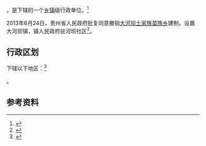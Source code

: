 {{中国乡级行政区|52/06/24/200/000}}

'''{{PAGENAMEBASE}}'''，是{{PRC admin/fullname|52/06/24/200/000|3}}下辖的一个[[乡镇|乡镇]]级行政单位。<ref>{{PRC admin/ref sgc|{{PRC admin/parent|52/06/24/200/000}}}}</ref>

2013年6月24日，贵州省人民政府批复同意撤销[[大河坝土家族苗族乡|大河坝土家族苗族乡]]建制，设置大河坝镇，镇人民政府驻河坝社区<ref>{{Cite web |url=http://www.gzgov.gov.cn/xxgk/zfxxgkpt/szfxxgkml/ztfl/mzfpjz/201701/t20170106_684564.html |title=省人民政府关于同意思南县大河坝香坝亭子坝三个土家族苗族乡撤乡设镇的批复（黔府函〔2013〕141号） |access-date=2017-09-05 |archive-date=2017-09-06 |archive-url=https://web.archive.org/web/20170906041220/http://www.gzgov.gov.cn/xxgk/zfxxgkpt/szfxxgkml/ztfl/mzfpjz/201701/t20170106_684564.html |dead-url=no }}</ref>。

== 行政区划 ==

{{PAGENAMEBASE}}下辖以下地区：<ref>{{PRC admin/ref sgc|52/06/24/200/000}}</ref>

{{PRC admin/children|52/06/24/200/000}}。

== 参考资料 ==

{{reflist}}

{{行政区划小作品}}
{{PRC admin/navcat|52/06/24/200/000}}